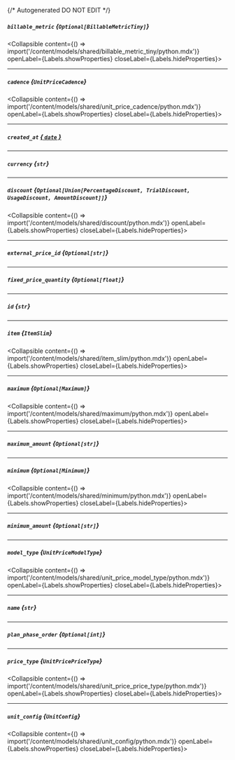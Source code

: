 {/* Autogenerated DO NOT EDIT  */}

##### `billable_metric` *{`Optional[BillableMetricTiny]`}*
<Collapsible content={() => import('/content/models/shared/billable_metric_tiny/python.mdx')} openLabel={Labels.showProperties} closeLabel={Labels.hideProperties}>
</Collapsible>

---
##### `cadence` *{`UnitPriceCadence`}*
<Collapsible content={() => import('/content/models/shared/unit_price_cadence/python.mdx')} openLabel={Labels.showProperties} closeLabel={Labels.hideProperties}>
</Collapsible>

---
##### `created_at` [*{ `date` }*](https://docs.python.org/3/library/datetime.html#date-objects)

---
##### `currency` *{`str`}*

---
##### `discount` *{`Optional[Union[PercentageDiscount, TrialDiscount, UsageDiscount, AmountDiscount]]`}*
<Collapsible content={() => import('/content/models/shared/discount/python.mdx')} openLabel={Labels.showProperties} closeLabel={Labels.hideProperties}>
</Collapsible>

---
##### `external_price_id` *{`Optional[str]`}*

---
##### `fixed_price_quantity` *{`Optional[float]`}*

---
##### `id` *{`str`}*

---
##### `item` *{`ItemSlim`}*
<Collapsible content={() => import('/content/models/shared/item_slim/python.mdx')} openLabel={Labels.showProperties} closeLabel={Labels.hideProperties}>
</Collapsible>

---
##### `maximum` *{`Optional[Maximum]`}*
<Collapsible content={() => import('/content/models/shared/maximum/python.mdx')} openLabel={Labels.showProperties} closeLabel={Labels.hideProperties}>
</Collapsible>

---
##### `maximum_amount` *{`Optional[str]`}*

---
##### `minimum` *{`Optional[Minimum]`}*
<Collapsible content={() => import('/content/models/shared/minimum/python.mdx')} openLabel={Labels.showProperties} closeLabel={Labels.hideProperties}>
</Collapsible>

---
##### `minimum_amount` *{`Optional[str]`}*

---
##### `model_type` *{`UnitPriceModelType`}*
<Collapsible content={() => import('/content/models/shared/unit_price_model_type/python.mdx')} openLabel={Labels.showProperties} closeLabel={Labels.hideProperties}>
</Collapsible>

---
##### `name` *{`str`}*

---
##### `plan_phase_order` *{`Optional[int]`}*

---
##### `price_type` *{`UnitPricePriceType`}*
<Collapsible content={() => import('/content/models/shared/unit_price_price_type/python.mdx')} openLabel={Labels.showProperties} closeLabel={Labels.hideProperties}>
</Collapsible>

---
##### `unit_config` *{`UnitConfig`}*
<Collapsible content={() => import('/content/models/shared/unit_config/python.mdx')} openLabel={Labels.showProperties} closeLabel={Labels.hideProperties}>
</Collapsible>


